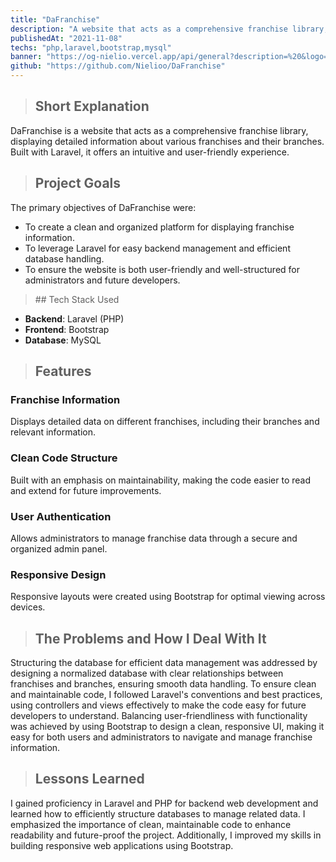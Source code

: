 ```yaml
---
title: "DaFranchise"
description: "A website that acts as a comprehensive franchise library, displaying detailed information about various franchises and their branches. Built with Laravel, it offers an intuitive and user-friendly experience."
publishedAt: "2021-11-08"
techs: "php,laravel,bootstrap,mysql"
banner: "https://og-nielio.vercel.app/api/general?description=%20&logo=https%3A%2F%2Fog-nielio.vercel.app%2Fimages%2Flogo.png&logoWidth=150&siteName=DaFranchise&theme=dark"
github: "https://github.com/Nielioo/DaFranchise"
---
```


> ## Short Explanation

DaFranchise is a website that acts as a comprehensive franchise library, displaying detailed information about 
various franchises and their branches. Built with Laravel, it offers an intuitive and user-friendly experience.

> ## Project Goals

The primary objectives of DaFranchise were:

- To create a clean and organized platform for displaying franchise information.
- To leverage Laravel for easy backend management and efficient database handling.
- To ensure the website is both user-friendly and well-structured for administrators and future developers.

<blockquote className="with-icons">
   ## Tech Stack Used
   <div className="not-prose mt-2">
      <TechIcons techs={["php","laravel","bootstrap","mysql"]} />
   </div>
</blockquote>

- **Backend**: Laravel (PHP)
- **Frontend**: Bootstrap
- **Database**: MySQL

> ## Features

### Franchise Information

Displays detailed data on different franchises, including their branches and relevant information.

### Clean Code Structure

Built with an emphasis on maintainability, making the code easier to read and extend for future improvements.

### User Authentication

Allows administrators to manage franchise data through a secure and organized admin panel.

### Responsive Design

Responsive layouts were created using Bootstrap for optimal viewing across devices.

> ## The Problems and How I Deal With It

Structuring the database for efficient data management was addressed by designing a normalized database with 
clear relationships between franchises and branches, ensuring smooth data handling. To ensure clean and maintainable 
code, I followed Laravel's conventions and best practices, using controllers and views effectively to make the code 
easy for future developers to understand. Balancing user-friendliness with functionality was achieved by using Bootstrap 
to design a clean, responsive UI, making it easy for both users and administrators to navigate and manage franchise 
information.

> ## Lessons Learned

I gained proficiency in Laravel and PHP for backend web development and learned how to efficiently structure databases 
to manage related data. I emphasized the importance of clean, maintainable code to enhance readability and future-proof 
the project. Additionally, I improved my skills in building responsive web applications using Bootstrap.
